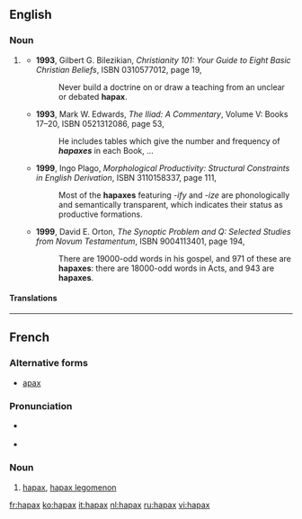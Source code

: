 ==English==

===Noun===
{{en-noun|es}}

# {{context|informal|lang=en}} {{abbreviation of|hapax legomenon|lang=en}}
#* '''1993''', Gilbert G. Bilezikian, ''Christianity 101: Your Guide to Eight Basic Christian Beliefs'', ISBN 0310577012, page 19,
#*: Never build a doctrine on or draw a teaching from an unclear or debated '''hapax'''.
#* '''1993''', Mark W. Edwards, ''The Iliad: A Commentary'', Volume V: Books 17–20, ISBN 0521312086, page 53,
#*: He includes tables which give the number and frequency of '''''hapaxes''''' in each Book, ...
#* '''1999''', Ingo Plago, ''Morphological Productivity: Structural Constraints in English Derivation'', ISBN 3110158337, page 111,
#*: Most of the '''hapaxes''' featuring ''-ify'' and ''-ize'' are phonologically and semantically transparent, which indicates their status as productive formations.
#* '''1999''', David E. Orton, ''The Synoptic Problem and Q: Selected Studies from Novum Testamentum'', ISBN 9004113401, page 194,
#*: There are 19000-odd words in his gospel, and 971 of these are '''hapaxes''': there are 18000-odd words in Acts, and 943 are '''hapaxes'''.

====Translations====
{{trans-see|hapax legomenon}}

----

==French==

===Alternative forms===
* [[apax]] {{qualifier|rare}}

===Pronunciation===
* {{fr-muteh}} {{IPA|/a.paks/|lang=fr}}
* {{rhymes|aks|lang=fr}}

===Noun===
{{fr-noun|m|hapax}}

# {{context|linguistics|lang=fr}} [[#English|hapax]], [[hapax legomenon]]

[[fr:hapax]]
[[ko:hapax]]
[[it:hapax]]
[[nl:hapax]]
[[ru:hapax]]
[[vi:hapax]]